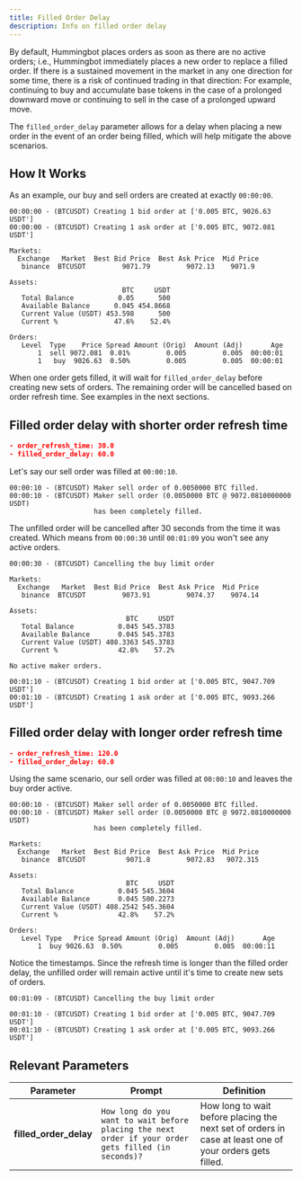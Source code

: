 ```yaml
---
title: Filled Order Delay
description: Info on filled order delay
---
```


By default, Hummingbot places orders as soon as there are no active orders; i.e., Hummingbot immediately places a new order to replace a filled order. If there is a sustained movement in the market in any one direction for some time, there is a risk of continued trading in that direction: For example, continuing to buy and accumulate base tokens in the case of a prolonged downward move or continuing to sell in the case of a prolonged upward move.

The `filled_order_delay` parameter allows for a delay when placing a new order in the event of an order being filled, which will help mitigate the above scenarios.

## How It Works

As an example, our buy and sell orders are created at exactly `00:00:00`.

```
00:00:00 - (BTCUSDT) Creating 1 bid order at ['0.005 BTC, 9026.63 USDT']
00:00:00 - (BTCUSDT) Creating 1 ask order at ['0.005 BTC, 9072.081 USDT']
```

```
Markets:
  Exchange   Market  Best Bid Price  Best Ask Price  Mid Price
   binance  BTCUSDT         9071.79         9072.13    9071.9

Assets:
                            BTC     USDT
   Total Balance           0.05      500
   Available Balance      0.045 454.8668
   Current Value (USDT) 453.598      500
   Current %              47.6%    52.4%

Orders:
   Level  Type    Price Spread Amount (Orig)  Amount (Adj)       Age
       1  sell 9072.081  0.01%         0.005         0.005  00:00:01
       1   buy  9026.63  0.50%         0.005         0.005  00:00:01
```

When one order gets filled, it will wait for `filled_order_delay` before creating new sets of orders. The remaining order will be cancelled based on order refresh time. See examples in the next sections.

## Filled order delay with shorter order refresh time

```json
- order_refresh_time: 30.0
- filled_order_delay: 60.0
```

Let's say our sell order was filled at `00:00:10`.

```
00:00:10 - (BTCUSDT) Maker sell order of 0.0050000 BTC filled.
00:00:10 - (BTCUSDT) Maker sell order (0.0050000 BTC @ 9072.0810000000 USDT)
                     has been completely filled.
```

The unfilled order will be cancelled after 30 seconds from the time it was created. Which means from `00:00:30` until `00:01:09` you won't see any active orders.

```
00:00:30 - (BTCUSDT) Cancelling the buy limit order
```

```
Markets:
  Exchange   Market  Best Bid Price  Best Ask Price  Mid Price
   binance  BTCUSDT         9073.91         9074.37    9074.14

Assets:
                             BTC     USDT
   Total Balance           0.045 545.3783
   Available Balance       0.045 545.3783
   Current Value (USDT) 408.3363 545.3783
   Current %               42.8%    57.2%

No active maker orders.
```

```
00:01:10 - (BTCUSDT) Creating 1 bid order at ['0.005 BTC, 9047.709 USDT']
00:01:10 - (BTCUSDT) Creating 1 ask order at ['0.005 BTC, 9093.266 USDT']
```

## Filled order delay with longer order refresh time

```json
- order_refresh_time: 120.0
- filled_order_delay: 60.0
```

Using the same scenario, our sell order was filled at `00:00:10` and leaves the buy order active.

```
00:00:10 - (BTCUSDT) Maker sell order of 0.0050000 BTC filled.
00:00:10 - (BTCUSDT) Maker sell order (0.0050000 BTC @ 9072.0810000000 USDT)
                     has been completely filled.
```

```
Markets:
  Exchange   Market  Best Bid Price  Best Ask Price  Mid Price
   binance  BTCUSDT          9071.8         9072.83   9072.315

Assets:
                             BTC     USDT
   Total Balance           0.045 545.3604
   Available Balance       0.045 500.2273
   Current Value (USDT) 408.2542 545.3604
   Current %               42.8%    57.2%

Orders:
   Level Type   Price Spread Amount (Orig)  Amount (Adj)       Age
       1  buy 9026.63  0.50%         0.005         0.005  00:00:11
```

Notice the timestamps. Since the refresh time is longer than the filled order delay, the unfilled order will remain active until it's time to create new sets of orders.

```
00:01:09 - (BTCUSDT) Cancelling the buy limit order
```

```
00:01:10 - (BTCUSDT) Creating 1 bid order at ['0.005 BTC, 9047.709 USDT']
00:01:10 - (BTCUSDT) Creating 1 ask order at ['0.005 BTC, 9093.266 USDT']
```

## Relevant Parameters

| Parameter              | Prompt                                                                                               | Definition                                                                                              |
| ---------------------- | ---------------------------------------------------------------------------------------------------- | ------------------------------------------------------------------------------------------------------- |
| **filled_order_delay** | `How long do you want to wait before placing the next order if your order gets filled (in seconds)?` | How long to wait before placing the next set of orders in case at least one of your orders gets filled. |
